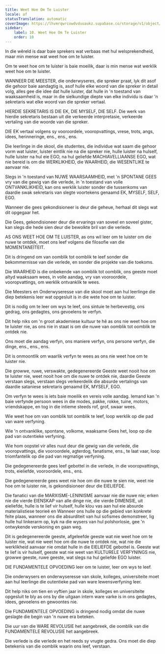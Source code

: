 ```yaml
---
title: Weet Hoe Om Te Luister
locale: af
statusTranslation: automatic
coverImage: https://lhvmrqwrcowdvduuaukz.supabase.co/storage/v1/object/public/strapi-uploads/small_cover-educacion-fundamental.webp-2d51a7828a2b1309555be27f7e2a61a0.webp
sidebar:
    label: 10. Weet Hoe Om Te Luister
    order: 10
---
```

In die wêreld is daar baie sprekers wat verbaas met hul welsprekendheid, maar min mense wat weet hoe om te luister.

Om te weet hoe om te luister is baie moeilik, daar is min mense wat werklik weet hoe om te luister.

WANNEER DIE MEESTER, die onderwyseres, die spreker praat, lyk dit asof die gehoor baie aandagtig is, asof hulle elke woord van die spreker in detail volg, alles gee die idee dat hulle luister, dat hulle in 'n toestand van waaksaamheid is, maar in die sielkundige diepte van elke individu is daar 'n sekretaris wat elke woord van die spreker vertaal.

HIERDIE SEKRETARIS IS DIE EK, DIE MYSELF, DIE SELF. Die werk van hierdie sekretaris bestaan uit die verkeerde interpretasie, verkeerde vertaling van die woorde van die spreker.

DIE EK vertaal volgens sy vooroordele, vooropvattings, vrese, trots, angs, idees, herinneringe, ens., ens., ens.

Die leerlinge in die skool, die studentes, die individue wat saam die gehoor vorm wat luister, luister eintlik nie na die spreker nie, hulle luister na hulself, hulle luister na hul eie EGO, na hul geliefde MACHIAVELLIAANSE EGO, wat nie bereid is om die WERKLIKHEID, die WAARHEID, die WESENTLIKE te aanvaar nie.

Slegs in 'n toestand van NUWE WAARSAAMHEID, met 'n SPONTANE GEES vry van die gewig van die verlede, in 'n toestand van volle ONTVANKLIKHEID, kan ons werklik luister sonder die tussenkoms van daardie swak sekretaris van slegte voortekens genaamd EK, MYSELF, SELF, EGO.

Wanneer die gees gekondisioneer is deur die geheue, herhaal dit slegs wat dit opgegaar het.

Die Gees, gekondisioneer deur die ervarings van soveel en soveel gister, kan slegs die hede sien deur die bewolkte bril van die verlede.

AS ONS WEET HOE OM TE LUISTER, as ons wil leer om te luister om die nuwe te ontdek, moet ons leef volgens die filosofie van die MOMENTANEÏTEIT.

Dit is dringend om van oomblik tot oomblik te leef sonder die bekommernisse van die verlede, en sonder die projekte van die toekoms.

Die WAARHEID is die onbekende van oomblik tot oomblik, ons geeste moet altyd waaksaam wees, in volle aandag, vry van vooroordele, vooropvattings, om werklik ontvanklik te wees.

Die Meesters en Onderwyseresse van die skool moet aan hul leerlinge die diep betekenis leer wat opgesluit is in die wete hoe om te luister.

Dit is nodig om te leer om wys te leef, ons sintuie te herbevestig, ons gedrag, ons gedagtes, ons gevoelens te verfyn.

Dit help niks om 'n groot akademiese kultuur te hê as ons nie weet hoe om te luister nie, as ons nie in staat is om die nuwe van oomblik tot oomblik te ontdek nie.

Ons moet die aandag verfyn, ons maniere verfyn, ons persone verfyn, die dinge, ens., ens., ens.

Dit is onmoontlik om waarlik verfyn te wees as ons nie weet hoe om te luister nie.

Die growwe, ruwe, verswakte, gedegenereerde Geeste weet nooit hoe om te luister nie, weet nooit hoe om die nuwe te ontdek nie, daardie Geeste verstaan slegs, verstaan slegs verkeerdelik die absurde vertalings van daardie sataniese sekretaris genaamd EK, MYSELF, EGO.

Om verfyn te wees is iets baie moeilik en vereis volle aandag. Iemand kan 'n baie verfynde persoon wees in die modes, pakke, rokke, tuine, motors, vriendskappe, en tog in die intieme steeds rof, grof, swaar wees.

Wie weet hoe om van oomblik tot oomblik te leef, loop werklik op die pad van ware verfyning.

Wie 'n ontvanklike, spontane, volkome, waaksame Gees het, loop op die pad van outentieke verfyning.

Wie hom oopstel vir alles nuut deur die gewig van die verlede, die vooropvattings, die vooroordele, agterdog, fanatisme, ens., te laat vaar, loop triomfantelik op die pad van regmatige verfyning.

Die gedegenereerde gees leef gebottel in die verlede, in die vooropvattings, trots, eieliefde, vooroordele, ens., ens.

Die gedegenereerde gees weet nie hoe om die nuwe te sien nie, weet nie hoe om te luister nie, is gekondisioneer deur die EIELIEFDE.

Die fanatici van die MARXISME-LENINISME aanvaar nie die nuwe nie; erken nie die vierde EIENSKAP van alle dinge nie, die vierde DIMENSIE, uit eieliefde, hulle is te lief vir hulself, hulle klou vas aan hul eie absurde materialistiese teorieë en Wanneer ons hulle op die gebied van konkrete feite plaas, wanneer ons die absurditeit van hul sofismes demonstreer, lig hulle hul linkerarm op, kyk na die wysers van hul polshorlosie, gee 'n ontwykende verskoning en gaan weg.

Dit is gedegenereerde geeste, afgeleefde geeste wat nie weet hoe om te luister nie, wat nie weet hoe om die nuwe te ontdek nie, wat nie die werklikheid aanvaar nie omdat hulle in die EIELIEFDE gebottel is. Geeste wat te lief is vir hulself, geeste wat nie weet van KULTURELE VERFYNINGS nie, growwe geeste, ruwe geeste, wat slegs na hul geliefde EGO luister.

DIE FUNDAMENTELE OPVOEDING leer om te luister, leer om wys te leef.

Die onderwysers en onderwyseresse van skole, kolleges, universiteite moet aan hul leerlinge die outentieke pad van ware lewensverfyning leer.

Dit help niks om tien en vyftien jaar in skole, kolleges en universiteite opgesluit te bly as ons by die uitgaan intern ware varke is in ons gedagtes, idees, gevoelens en gewoontes nie.

Die FUNDAMENTELE OPVOEDING is dringend nodig omdat die nuwe geslagte die begin van 'n nuwe era beteken.

Die uur van die WARE REVOLUSIE het aangebreek, die oomblik van die FUNDAMENTELE REVOLUSIE het aangebreek.

Die verlede is die verlede en het reeds sy vrugte gedra. Ons moet die diep betekenis van die oomblik waarin ons leef, verstaan.

